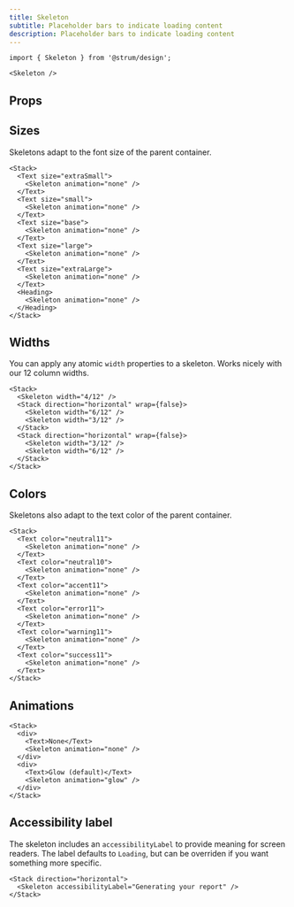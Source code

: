 ```yaml
---
title: Skeleton
subtitle: Placeholder bars to indicate loading content
description: Placeholder bars to indicate loading content
---
```


```tsx
import { Skeleton } from '@strum/design';
```

```tsx live name="simple skeleton"
<Skeleton />
```

## Props

<PropsTable sourceLink={sourceLink} types={types} />

## Sizes

Skeletons adapt to the font size of the parent container.

```tsx live name="skeleton sizes"
<Stack>
  <Text size="extraSmall">
    <Skeleton animation="none" />
  </Text>
  <Text size="small">
    <Skeleton animation="none" />
  </Text>
  <Text size="base">
    <Skeleton animation="none" />
  </Text>
  <Text size="large">
    <Skeleton animation="none" />
  </Text>
  <Text size="extraLarge">
    <Skeleton animation="none" />
  </Text>
  <Heading>
    <Skeleton animation="none" />
  </Heading>
</Stack>
```

## Widths

You can apply any atomic `width` properties to a skeleton. Works nicely with our 12 column widths.

```tsx live name="skeleton sizes"
<Stack>
  <Skeleton width="4/12" />
  <Stack direction="horizontal" wrap={false}>
    <Skeleton width="6/12" />
    <Skeleton width="3/12" />
  </Stack>
  <Stack direction="horizontal" wrap={false}>
    <Skeleton width="3/12" />
    <Skeleton width="6/12" />
  </Stack>
</Stack>
```

## Colors

Skeletons also adapt to the text color of the parent container.

```tsx live name="skeleton sizes"
<Stack>
  <Text color="neutral11">
    <Skeleton animation="none" />
  </Text>
  <Text color="neutral10">
    <Skeleton animation="none" />
  </Text>
  <Text color="accent11">
    <Skeleton animation="none" />
  </Text>
  <Text color="error11">
    <Skeleton animation="none" />
  </Text>
  <Text color="warning11">
    <Skeleton animation="none" />
  </Text>
  <Text color="success11">
    <Skeleton animation="none" />
  </Text>
</Stack>
```

## Animations

```tsx live name="skeleton animations"
<Stack>
  <div>
    <Text>None</Text>
    <Skeleton animation="none" />
  </div>
  <div>
    <Text>Glow (default)</Text>
    <Skeleton animation="glow" />
  </div>
</Stack>
```

## Accessibility label

The skeleton includes an `accessibilityLabel` to provide meaning for screen readers. The label defaults to `Loading`, but can be overriden if you want something more specific.

```tsx name="skeleton accessibility label"
<Stack direction="horizontal">
  <Skeleton accessibilityLabel="Generating your report" />
</Stack>
```
